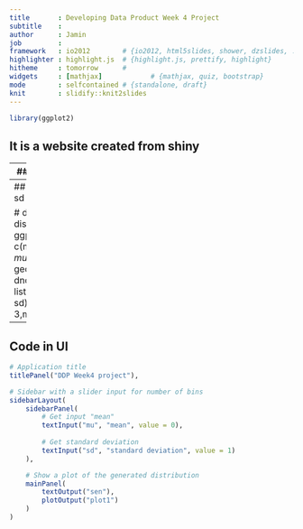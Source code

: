 ```yaml
---
title       : Developing Data Product Week 4 Project
subtitle    : 
author      : Jamin
job         : 
framework   : io2012        # {io2012, html5slides, shower, dzslides, ...}
highlighter : highlight.js  # {highlight.js, prettify, highlight}
hitheme     : tomorrow      # 
widgets     : [mathjax]            # {mathjax, quiz, bootstrap}
mode        : selfcontained # {standalone, draft}
knit        : slidify::knit2slides
---
```

```r
library(ggplot2)
```

## It is a website created from shiny

---
## Code for ploting

```r
 # Get mm(0,1ean and sd value
mu <- as.numeric(input$mu)
sd <- as.numeric(input$sd)

# draw the normal distribution
g <- ggplot(data.frame(x= c(mu-3*sd, mu+3*sd)), aes(x)) +
    geom_function(fun = dnorm, args = list(mean = mu, sd = sd)) +
    xlim(mu-3,mu+3)
print(g)
```

---
## Plot
```r
mu <- 0
sd <- 1

# draw the normal distribution
g <- ggplot(data.frame(x= c(mu-3*sd, mu+3*sd)), aes(x)) +
    geom_function(fun = dnorm, args = list(mean = mu, sd = sd)) +
    xlim(mu-3,mu+3)
print(g)
```

---
## Code in UI
```r
# Application title
titlePanel("DDP Week4 project"),

# Sidebar with a slider input for number of bins
sidebarLayout(
    sidebarPanel(
        # Get input "mean"
        textInput("mu", "mean", value = 0),
        
        # Get standard deviation
        textInput("sd", "standard deviation", value = 1)
    ),

    # Show a plot of the generated distribution
    mainPanel(
        textOutput("sen"),
        plotOutput("plot1")
    )
)
```